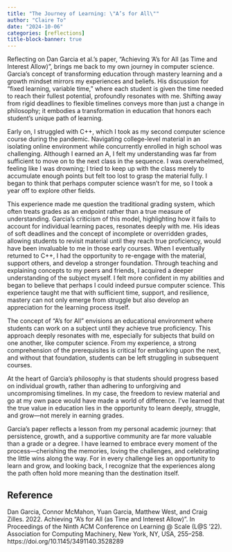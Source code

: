 ```yaml
---
title: "The Journey of Learning: \"A’s for All\""
author: "Claire To"
date: "2024-10-06"
categories: [reflections]
title-block-banner: true
---
```


Reflecting on Dan Garcia et al.'s paper, "Achieving 'A's for All (as Time and Interest Allow)", brings me back to my own journey in computer science. Garcia’s concept of transforming education through mastery learning and a growth mindset mirrors my experiences and beliefs. His discussion for “fixed learning, variable time,” where each student is given the time needed to reach their fullest potential, profoundly resonates with me. Shifting away from rigid deadlines to flexible timelines conveys more than just a change in philosophy; it embodies a transformation in education that honors each student’s unique path of learning.

Early on, I struggled with C++, which I took as my second computer science course during the pandemic. Navigating college-level material in an isolating online environment while concurrently enrolled in high school was challenging. Although I earned an A, I felt my understanding was far from sufficient to move on to the next class in the sequence. I was overwhelmed, feeling like I was drowning; I tried to keep up with the class merely to accumulate enough points but felt too lost to grasp the material fully. I began to think that perhaps computer science wasn’t for me, so I took a year off to explore other fields.

This experience made me question the traditional grading system, which often treats grades as an endpoint rather than a true measure of understanding. Garcia’s criticism of this model, highlighting how it fails to account for individual learning paces, resonates deeply with me. His ideas of soft deadlines and the concept of incomplete or overridden grades, allowing students to revisit material until they reach true proficiency, would have been invaluable to me in those early courses. When I eventually returned to C++, I had the opportunity to re-engage with the material, support others, and develop a stronger foundation. Through teaching and explaining concepts to my peers and friends, I acquired a deeper understanding of the subject myself. I felt more confident in my abilities and began to believe that perhaps I could indeed pursue computer science. This experience taught me that with sufficient time, support, and resilience, mastery can not only emerge from struggle but also develop an appreciation for the learning process itself.

The concept of "A's for All" envisions an educational environment where students can work on a subject until they achieve true proficiency. This approach deeply resonates with me, especially for subjects that build on one another, like computer science. From my experience, a strong comprehension of the prerequisites is critical for embarking upon the next, and without that foundation, students can be left struggling in subsequent courses.

At the heart of Garcia's philosophy is that students should progress based on individual growth, rather than adhering to unforgiving and uncompromising timelines. In my case, the freedom to review material and go at my own pace would have made a world of difference. I’ve learned that the true value in education lies in the opportunity to learn deeply, struggle, and grow—not merely in earning grades.

Garcia's paper reflects a lesson from my personal academic journey: that persistence, growth, and a supportive community are far more valuable than a grade or a degree. I have learned to embrace every moment of the process—cherishing the memories, loving the challenges, and celebrating the little wins along the way. For in every challenge lies an opportunity to learn and grow, and looking back, I recognize that the experiences along the path often hold more meaning than the destination itself.

## Reference

Dan Garcia, Connor McMahon, Yuan Garcia, Matthew West, and Craig Zilles. 2022. Achieving "A's for All (as Time and Interest Allow)". In Proceedings of the Ninth ACM Conference on Learning \@ Scale (L\@S '22). Association for Computing Machinery, New York, NY, USA, 255–258. https://doi.org/10.1145/3491140.3528289

